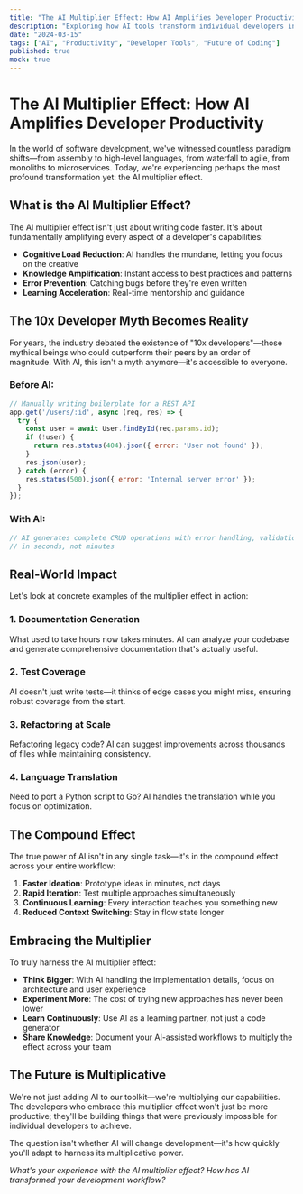 ```yaml
---
title: "The AI Multiplier Effect: How AI Amplifies Developer Productivity"
description: "Exploring how AI tools transform individual developers into productivity powerhouses, multiplying their output and capabilities across the entire development lifecycle."
date: "2024-03-15"
tags: ["AI", "Productivity", "Developer Tools", "Future of Coding"]
published: true
mock: true
---
```


# The AI Multiplier Effect: How AI Amplifies Developer Productivity

In the world of software development, we've witnessed countless paradigm shifts—from assembly to high-level languages, from waterfall to agile, from monoliths to microservices. Today, we're experiencing perhaps the most profound transformation yet: the AI multiplier effect.

## What is the AI Multiplier Effect?

The AI multiplier effect isn't just about writing code faster. It's about fundamentally amplifying every aspect of a developer's capabilities:

- **Cognitive Load Reduction**: AI handles the mundane, letting you focus on the creative
- **Knowledge Amplification**: Instant access to best practices and patterns
- **Error Prevention**: Catching bugs before they're even written
- **Learning Acceleration**: Real-time mentorship and guidance

## The 10x Developer Myth Becomes Reality

For years, the industry debated the existence of "10x developers"—those mythical beings who could outperform their peers by an order of magnitude. With AI, this isn't a myth anymore—it's accessible to everyone.

### Before AI:
```javascript
// Manually writing boilerplate for a REST API
app.get('/users/:id', async (req, res) => {
  try {
    const user = await User.findById(req.params.id);
    if (!user) {
      return res.status(404).json({ error: 'User not found' });
    }
    res.json(user);
  } catch (error) {
    res.status(500).json({ error: 'Internal server error' });
  }
});
```

### With AI:
```javascript
// AI generates complete CRUD operations with error handling, validation, and best practices
// in seconds, not minutes
```

## Real-World Impact

Let's look at concrete examples of the multiplier effect in action:

### 1. Documentation Generation
What used to take hours now takes minutes. AI can analyze your codebase and generate comprehensive documentation that's actually useful.

### 2. Test Coverage
AI doesn't just write tests—it thinks of edge cases you might miss, ensuring robust coverage from the start.

### 3. Refactoring at Scale
Refactoring legacy code? AI can suggest improvements across thousands of files while maintaining consistency.

### 4. Language Translation
Need to port a Python script to Go? AI handles the translation while you focus on optimization.

## The Compound Effect

The true power of AI isn't in any single task—it's in the compound effect across your entire workflow:

1. **Faster Ideation**: Prototype ideas in minutes, not days
2. **Rapid Iteration**: Test multiple approaches simultaneously
3. **Continuous Learning**: Every interaction teaches you something new
4. **Reduced Context Switching**: Stay in flow state longer

## Embracing the Multiplier

To truly harness the AI multiplier effect:

- **Think Bigger**: With AI handling the implementation details, focus on architecture and user experience
- **Experiment More**: The cost of trying new approaches has never been lower
- **Learn Continuously**: Use AI as a learning partner, not just a code generator
- **Share Knowledge**: Document your AI-assisted workflows to multiply the effect across your team

## The Future is Multiplicative

We're not just adding AI to our toolkit—we're multiplying our capabilities. The developers who embrace this multiplier effect won't just be more productive; they'll be building things that were previously impossible for individual developers to achieve.

The question isn't whether AI will change development—it's how quickly you'll adapt to harness its multiplicative power.

*What's your experience with the AI multiplier effect? How has AI transformed your development workflow?*